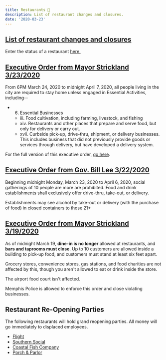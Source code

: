 ```yaml
---
title: Restaurants 🍔
description: List of restaurant changes and closures.
date: '2020-03-23'
---
```


## [List of restaurant changes and closures](https://docs.google.com/spreadsheets/d/16g95WUiwiKZtd2a4fvR268E655Sa0n5qY0hMu0Y8Mhw/edit?usp=sharing)

Enter the status of a restaurant [here.](https://docs.google.com/forms/d/e/1FAIpQLSfrBhGiTU9czsPqLhF-UgsBOuPPIfL_DkRtgPexAaPFGD6jgQ/viewform?usp=sf_link)

## [Executive Order from Mayor Strickland 3/23/2020](https://covid19.memphistn.gov/wp-content/uploads/2020/03/Executive-Order-No-03-2020.pdf)

From 6PM March 24, 2020 to midnight April 7, 2020, all people living in the city are required to stay home unless engaged in Essential Activities, including--

- 6. Essential Businesses
  - iii. Food cultivation, including farming, livestock, and fishing
  - xiv. Restaurants and other places that prepare and serve food, but only for delivery or carry out.
  - xvii. Curbside pick-up, drive-thru, shipment, or delivery businesses. This includes business that did not previously provide goods or services through delivery, but have developed a delivery system.

For the full version of this executive order, [go here](/news/executive-orders).

## [Executive Order from Gov. Bill Lee 3/22/2020](https://www.tn.gov/governor/news/2020/3/22/gov--bill-lee-signs-executive-order-mandating-alternative-business-models-for-restaurants-and-gyms--lifts-alcohol-regulations.html)

Beginning midnight Monday, March 23, 2020 to April 6, 2020, social gatherings of 10 people are more are prohibited. Food and drink establishments shall exclusively offer drive-thru, take-out, or delivery.

Establishments may see alcohol by take-out or delivery (with the purchase of food) in closed containers to those 21+

## [Executive Order from Mayor Strickland 3/19/2020](https://www.memphistn.gov/UserFiles/Servers/Server_11150732/File/Gov/Executive%20Order%201-2020.pdf)

As of midnight March 19, **dine-in is no longer** allowed at restaurants, and **bars and taprooms must close**. Up to 10 customers are allowed inside a building to pick-up food, and customers must stand at least six feet apart.

Grocery stores, convenience stores, gas stations, and food charities are not affected by this, though you aren't allowed to eat or drink inside the store.

The airport food court isn't affected.

Memphis Police is allowed to enforce this order and close violating businesses.

## Restaurant Re-Opening Parties

The following restaurants will hold grand reopening parties. All money will go immediately to displaced employees.

- [Flight](https://www.eventbrite.com/e/flight-restaurant-and-wine-bar-vip-re-opening-party-date-tbd-tickets-100555694790)
- [Southern Social](https://www.eventbrite.com/e/southern-social-vip-re-opening-party-date-tbd-tickets-100554703826)
- [Coastal Fish Company](https://www.eventbrite.com/e/coastal-fish-company-vip-re-opening-party-date-tbd-tickets-100556938510)
- [Porch & Parlor](https://www.eventbrite.com/e/porch-and-parlor-vip-re-opening-party-date-tbd-tickets-100554216368)
